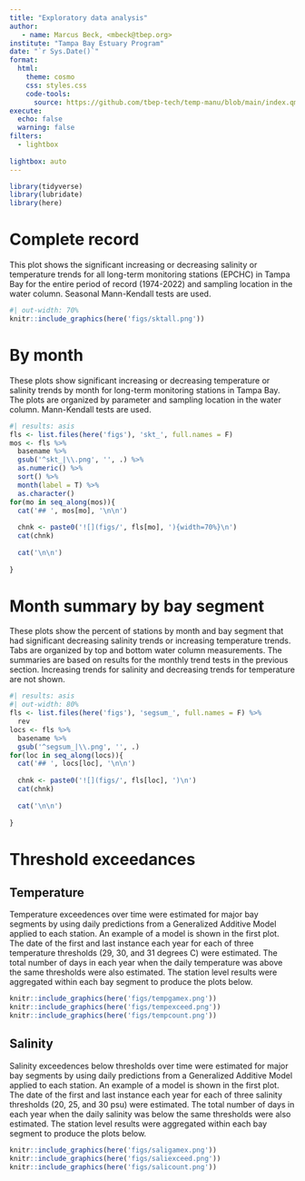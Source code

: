 ```yaml
---
title: "Exploratory data analysis"
author: 
   - name: Marcus Beck, <mbeck@tbep.org>
institute: "Tampa Bay Estuary Program"
date: "`r Sys.Date()`"
format:
  html:
    theme: cosmo
    css: styles.css
    code-tools: 
      source: https://github.com/tbep-tech/temp-manu/blob/main/index.qmd
execute:
  echo: false
  warning: false
filters:
  - lightbox
  
lightbox: auto
---
```


```r
library(tidyverse)
library(lubridate)
library(here)
```

# Complete record

This plot shows the significant increasing or decreasing salinity or temperature trends for all long-term monitoring stations (EPCHC) in Tampa Bay for the entire period of record (1974-2022) and sampling location in the water column. Seasonal Mann-Kendall tests are used.

```r
#| out-width: 70%
knitr::include_graphics(here('figs/sktall.png'))
```

# By month

These plots show significant increasing or decreasing temperature or salinity trends by month for long-term monitoring stations in Tampa Bay.  The plots are organized by parameter and sampling location in the water column. Mann-Kendall tests are used.

::: panel-tabset
```r
#| results: asis
fls <- list.files(here('figs'), 'skt_', full.names = F)
mos <- fls %>% 
  basename %>% 
  gsub('^skt_|\\.png', '', .) %>% 
  as.numeric() %>% 
  sort() %>% 
  month(label = T) %>% 
  as.character()
for(mo in seq_along(mos)){
  cat('## ', mos[mo], '\n\n')
  
  chnk <- paste0('![](figs/', fls[mo], '){width=70%}\n')
  cat(chnk)
  
  cat('\n\n')
  
}
```
:::

# Month summary by bay segment

These plots show the percent of stations by month and bay segment that had significant decreasing salinity trends or increasing temperature trends. Tabs are organized by top and bottom water column measurements.  The summaries are based on results for the monthly trend tests in the previous section. Increasing trends for salinity and decreasing trends for temperature are not shown.

::: panel-tabset
```r
#| results: asis
#| out-width: 80%
fls <- list.files(here('figs'), 'segsum_', full.names = F) %>% 
  rev
locs <- fls %>% 
  basename %>% 
  gsub('^segsum_|\\.png', '', .)
for(loc in seq_along(locs)){
  cat('## ', locs[loc], '\n\n')
  
  chnk <- paste0('![](figs/', fls[loc], ')\n')
  cat(chnk)
  
  cat('\n\n')
  
}
```
:::

# Threshold exceedances

::: panel-tabset

## Temperature

Temperature exceedences over time were estimated for major bay segments by using daily predictions from a Generalized Additive Model applied to each station. An example of a model is shown in the first plot. The date of the first and last instance each year for each of three temperature thresholds (29, 30, and 31 degrees C) were estimated.  The total number of days in each year when the daily temperature was above the same thresholds were also estimated.  The station level results were aggregated within each bay segment to produce the plots below.

```r
knitr::include_graphics(here('figs/tempgamex.png'))
knitr::include_graphics(here('figs/tempexceed.png'))
knitr::include_graphics(here('figs/tempcount.png'))
```

## Salinity

Salinity exceedences below thresholds over time were estimated for major bay segments by using daily predictions from a Generalized Additive Model applied to each station. An example of a model is shown in the first plot. The date of the first and last instance each year for each of three salinity thresholds (20, 25, and 30 psu) were estimated.  The total number of days in each year when the daily salinity was below the same thresholds were also estimated.  The station level results were aggregated within each bay segment to produce the plots below.

```r
knitr::include_graphics(here('figs/saligamex.png'))
knitr::include_graphics(here('figs/saliexceed.png'))
knitr::include_graphics(here('figs/salicount.png'))
```

:::
